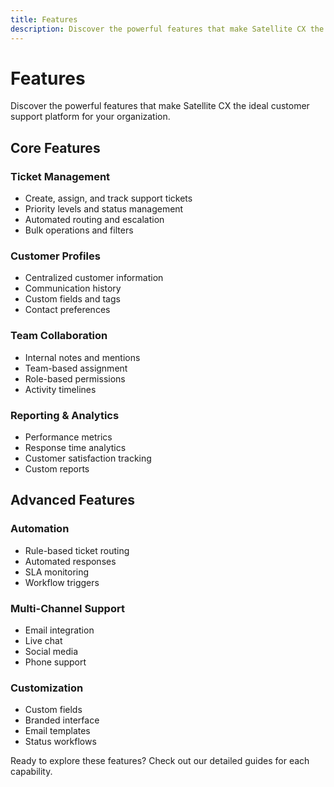 ```yaml
---
title: Features
description: Discover the powerful features that make Satellite CX the ideal customer support platform for your organization.
---
```


# Features

Discover the powerful features that make Satellite CX the ideal customer support platform for your organization.

## Core Features

### Ticket Management
- Create, assign, and track support tickets
- Priority levels and status management
- Automated routing and escalation
- Bulk operations and filters

### Customer Profiles
- Centralized customer information
- Communication history
- Custom fields and tags
- Contact preferences

### Team Collaboration
- Internal notes and mentions
- Team-based assignment
- Role-based permissions
- Activity timelines

### Reporting & Analytics
- Performance metrics
- Response time analytics
- Customer satisfaction tracking
- Custom reports

## Advanced Features

### Automation
- Rule-based ticket routing
- Automated responses
- SLA monitoring
- Workflow triggers

### Multi-Channel Support
- Email integration
- Live chat
- Social media
- Phone support

### Customization
- Custom fields
- Branded interface
- Email templates
- Status workflows

Ready to explore these features? Check out our detailed guides for each capability.